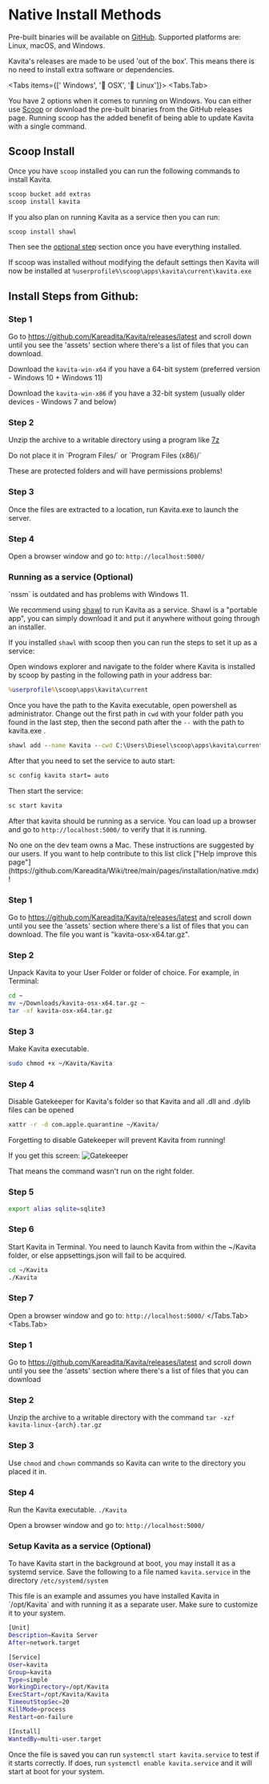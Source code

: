 
# Native Install Methods

Pre-built binaries will be available on [GitHub](https://github.com/Kareadita/Kavita/releases). Supported platforms are: Linux, macOS, and Windows.

Kavita's releases are made to be used 'out of the box'. This means there is no need to install extra software or dependencies. 

<Tabs items={[' Windows', '🍎 OSX', '🐧 Linux']}>
  <Tabs.Tab>

You have 2 options when it comes to running on Windows. You can either use [Scoop](https://scoop.sh/) or download the pre-built binaries from the GitHub releases page. Running scoop has the added benefit of being able to update Kavita with a single command.

## Scoop Install

Once you have `scoop` installed you can run the following commands to install Kavita. 

```cmd
scoop bucket add extras
scoop install kavita
```

If you also plan on running Kavita as a service then you can run: 
```cmd
scoop install shawl
```

Then see the [optional step](#running-as-a-service-optional) section once you have everything installed. 

If scoop was installed without modifying the default settings then Kavita will now be installed at `%userprofile%\scoop\apps\kavita\current\kavita.exe`

## Install Steps from Github:

<Steps>

<h3> Step 1 </h3>
 
Go to https://github.com/Kareadita/Kavita/releases/latest and scroll down until you see the 'assets' section where there's a list of files that you can download. 

Download the `kavita-win-x64` if you have a 64-bit system (preferred version - Windows 10 + Windows 11)

Download the `kavita-win-x86` if you have a 32-bit system (usually older devices - Windows 7 and below)

 
<h3> Step 2 </h3>
 
Unzip the archive to a writable directory using a program like [7z](https://www.7-zip.org/)

<Callout type="error">
Do not place it in `Program Files/` or `Program Files (x86)/`

These are protected folders and will have permissions problems!
</Callout>

<h3> Step 3 </h3>

Once the files are extracted to a location, run Kavita.exe to launch the server.

<h3> Step 4 </h3>

Open a browser window and go to: `http://localhost:5000/`

### Running as a service (Optional)

<Callout type="error">
  `nssm` is outdated and has problems with Windows 11.  
</Callout>

We recommend using [shawl](https://github.com/mtkennerly/shawl) to run Kavita as a service. Shawl is a "portable app", you can simply download it and put it anywhere without going through an installer.

If you installed `shawl` with scoop then you can run the steps to set it up as a service:

Open windows explorer and navigate to the folder where Kavita is installed by scoop by pasting in the following path in your address bar:

```cmd copy
%userprofile%\scoop\apps\kavita\current
```

Once you have the path to the Kavita executable, open powershell as administrator. Change out the first path in `cwd` with your folder path you found in the last step, then the second path after the `--` with the path to kavita.exe .

```cmd
shawl add --name Kavita --cwd C:\Users\Diesel\scoop\apps\kavita\current -- C:\Users\Diesel\scoop\apps\kavita\current\Kavita.exe
```

After that you need to set the service to auto start:

```cmd copy
sc config kavita start= auto
```

Then start the service:
  
```cmd copy
sc start kavita
```

After that kavita should be running as a service. You can load up a browser and go to `http://localhost:5000/` to verify that it is running.

</Steps>
</Tabs.Tab>
<Tabs.Tab>
  
<Callout type="warning">
  No one on the dev team owns a Mac. These instructions are suggested by our users. If you want to help contribute to this list click ["Help improve this page"](https://github.com/Kareadita/Wiki/tree/main/pages/installation/native.mdx)!
</Callout>

<Steps>
<h3> Step 1 </h3>
 
Go to https://github.com/Kareadita/Kavita/releases/latest and scroll down until you see the 'assets' section where there's a list of files that you can download. The file you want is "kavita-osx-x64.tar.gz".
 
<h3> Step 2 </h3>
 
Unpack Kavita to your User Folder or folder of choice. For example, in Terminal:
```bash
cd ~
mv ~/Downloads/kavita-osx-x64.tar.gz ~
tar -xf kavita-osx-x64.tar.gz
```
<h3> Step 3 </h3>

Make Kavita executable.

```bash
sudo chmod +x ~/Kavita/Kavita
```

<h3> Step 4 </h3>

Disable Gatekeeper for Kavita's folder so that Kavita and all .dll and .dylib files can be opened

```bash
xattr -r -d com.apple.quarantine ~/Kavita/
```

Forgetting to disable Gatekeeper will prevent Kavita from running!

If you get this screen:
![Gatekeeper](/../public/installation/osx-gatekeeper.png "Gatekeeper warning")

That means the command wasn't run on the right folder.

<h3> Step 5 </h3>

```bash
export alias sqlite=sqlite3
```

<h3> Step 6 </h3>

Start Kavita in Terminal. You need to launch Kavita from within the ~/Kavita folder, or else appsettings.json will fail to be acquired.

```bash
cd ~/Kavita
./Kavita
```

<h3> Step 7 </h3>

Open a browser window and go to: `http://localhost:5000/`
</Steps>
  </Tabs.Tab>
<Tabs.Tab>
<Steps>

<h3> Step 1 </h3>
 
Go to https://github.com/Kareadita/Kavita/releases/latest and scroll down until you see the 'assets' section where there's a list of files that you can download
 
<h3> Step 2 </h3>
 
Unzip the archive to a writable directory with the command `tar -xzf kavita-linux-{arch}.tar.gz`

<h3> Step 3 </h3>

Use `chmod` and `chown` commands so Kavita can write to the directory you placed it in.

<h3> Step 4 </h3>

Run the Kavita executable. `./Kavita`

Open a browser window and go to: `http://localhost:5000/`

<h3> Setup Kavita as a service (Optional) </h3>

To have Kavita start in the background at boot, you may install it as a systemd service. Save the following to a file named `kavita.service` in the directory `/etc/systemd/system`

<Callout type="info">
  This file is an example and assumes you have installed Kavita in `/opt/Kavita` and with running it as a separate user. Make sure to customize it to your system.
</Callout>

```bash copy
[Unit]
Description=Kavita Server
After=network.target

[Service]
User=kavita
Group=kavita
Type=simple
WorkingDirectory=/opt/Kavita
ExecStart=/opt/Kavita/Kavita
TimeoutStopSec=20
KillMode=process
Restart=on-failure

[Install]
WantedBy=multi-user.target
```

Once the file is saved you can run `systemctl start kavita.service` to test if it starts correctly. If does, run `systemctl enable kavita.service` and it will start at boot for your system.

</Steps>
</Tabs.Tab>
</Tabs>
